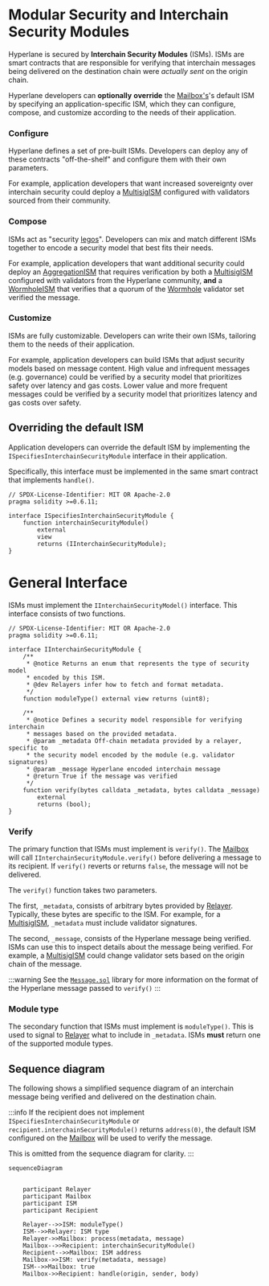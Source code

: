 # Modular Security and Interchain Security Modules

Hyperlane is secured by **Interchain Security Modules** (ISMs). ISMs are smart contracts that are responsible for verifying that interchain messages being delivered on the destination chain were _actually sent_ on the origin chain.

Hyperlane developers can **optionally** **override** the [Mailbox's](../mailbox.mdx "mention")'s default ISM by specifying an application-specific ISM, which they can configure, compose, and customize according to the needs of their application.

### Configure

Hyperlane defines a set of pre-built ISMs. Developers can deploy any of these contracts "off-the-shelf" and configure them with their own parameters.

For example, application developers that want increased sovereignty over interchain security could deploy a [MultisigISM](multisig-ism.mdx "mention") configured with validators sourced from their community.

### Compose

ISMs act as "security [legos](https://en.wikipedia.org/wiki/Lego)". Developers can mix and match different ISMs together to encode a security model that best fits their needs.

For example, application developers that want additional security could deploy an [AggregationISM](aggregation-ism.mdx "mention") that requires verification by both a [MultisigISM](multisig-ism.mdx "mention") configured with validators from the Hyperlane community, **and** a [WormholeISM](wormhole-ISM.mdx "mention") that verifies that a quorum of the [Wormhole](https://wormhole.com/) validator set verified the message.

### Customize

ISMs are fully customizable. Developers can write their own ISMs, tailoring them to the needs of their application.

For example, application developers can build ISMs that adjust security models based on message content. High value and infrequent messages (e.g. governance) could be verified by a security model that prioritizes safety over latency and gas costs. Lower value and more frequent messages could be verified by a security model that prioritizes latency and gas costs over safety.

## Overriding the default ISM

Application developers can override the default ISM by implementing the `ISpecifiesInterchainSecurityModule` interface in their application.

Specifically, this interface must be implemented in the same smart contract that implements `handle()`.

```solidity
// SPDX-License-Identifier: MIT OR Apache-2.0
pragma solidity >=0.6.11;

interface ISpecifiesInterchainSecurityModule {
    function interchainSecurityModule()
        external
        view
        returns (IInterchainSecurityModule);
}
```

# General Interface

ISMs must implement the `IInterchainSecurityModel()` interface. This interface consists of two functions.

```solidity
// SPDX-License-Identifier: MIT OR Apache-2.0
pragma solidity >=0.6.11;

interface IInterchainSecurityModule {
    /**
     * @notice Returns an enum that represents the type of security model
     * encoded by this ISM.
     * @dev Relayers infer how to fetch and format metadata.
     */
    function moduleType() external view returns (uint8);

    /**
     * @notice Defines a security model responsible for verifying interchain
     * messages based on the provided metadata.
     * @param _metadata Off-chain metadata provided by a relayer, specific to
     * the security model encoded by the module (e.g. validator signatures)
     * @param _message Hyperlane encoded interchain message
     * @return True if the message was verified
     */
    function verify(bytes calldata _metadata, bytes calldata _message)
        external
        returns (bool);
}
```

### Verify

The primary function that ISMs must implement is `verify()`. The [Mailbox](../mailbox.mdx "mention") will call `IInterchainSecurityModule.verify()` before delivering a message to its recipient. If `verify()` reverts or returns `false`, the message will not be delivered.

The `verify()` function takes two parameters.

The first, `_metadata`, consists of arbitrary bytes provided by [Relayer](../agents/relayer.mdx "mention"). Typically, these bytes are specific to the ISM. For example, for a [MultisigISM](multisig-ism.mdx "mention"), `_metadata` must include validator signatures.

The second, `_message`, consists of the Hyperlane message being verified. ISMs can use this to inspect details about the message being verified. For example, a [MultisigISM](multisig-ism.mdx "mention") could change validator sets based on the origin chain of the message.

:::warning
See the [`Message.sol`](https://github.com/hyperlane-xyz/hyperlane-monorepo/blob/main/solidity/contracts/libs/Message.sol) library for more information on the format of the Hyperlane message passed to `verify()`
:::

### Module type

The secondary function that ISMs must implement is `moduleType()`. This is used to signal to [Relayer](../agents/relayer.mdx "mention") what to include in `_metadata`. ISMs **must** return one of the supported module types.&#x20;

## Sequence diagram

The following shows a simplified sequence diagram of an interchain message being verified and delivered on the destination chain.

:::info
If the recipient does not implement `ISpecifiesInterchainSecurityModule` or `recipient.interchainSecurityModule()` returns `address(0)`, the default ISM configured on the [Mailbox](../mailbox.mdx "mention") will be used to verify the message.

This is omitted from the sequence diagram for clarity.
:::

```mermaid
sequenceDiagram


    participant Relayer
    participant Mailbox
    participant ISM
    participant Recipient

    Relayer-->>ISM: moduleType()
    ISM-->>Relayer: ISM type
    Relayer->>Mailbox: process(metadata, message)
    Mailbox-->>Recipient: interchainSecurityModule()
    Recipient-->>Mailbox: ISM address
    Mailbox->>ISM: verify(metadata, message)
    ISM-->>Mailbox: true
    Mailbox->>Recipient: handle(origin, sender, body)

```

